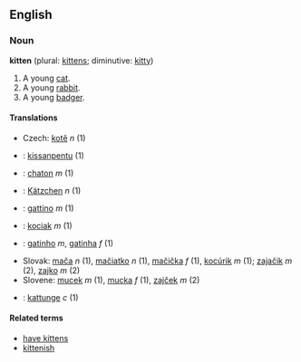 ==English==
===Noun===
'''kitten''' (plural: [[kittens]]; diminutive: [[kitty]])

#A young [[cat]].
#A young [[rabbit]].
#A young [[badger]].

====Translations====
*Czech: [[kotě]] ''n'' (1)
*{{fi}}: [[kissanpentu]] (1)
*{{fr}}: [[chaton]] ''m'' (1)
*{{de}}: [[Kätzchen]] ''n'' (1)
*{{it}}: [[gattino]] ''m'' (1)
*{{pl}}: [[kociak]] ''m'' (1)
*{{pt}}: [[gatinho]] ''m'', [[gatinha]] ''f'' (1)
*Slovak: [[mača]] ''n'' (1), [[mačiatko]] ''n'' (1), [[mačička]] ''f'' (1), [[kocúrik]] ''m'' (1); [[zajačik]] ''m'' (2), [[zajko]] ''m'' (2)
*Slovene: [[mucek]] ''m'' (1), [[mucka]] ''f'' (1), [[zajček]] ''m'' (2)
*{{sv}}: [[kattunge]] ''c'' (1)

====Related terms====
*[[have kittens]]
*[[kittenish]]